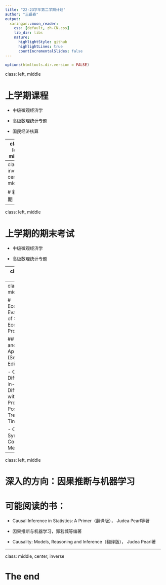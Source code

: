 ```yaml
---
title: "22-23学年第二学期计划"
author: "王岳森"
output:
  xaringan::moon_reader:
    css: [default, zh-CN.css]
    lib_dir: libs
    nature:
      highlightStyle: github
      highlightLines: true
      countIncrementalSlides: false
---
```


```r
options(htmltools.dir.version = FALSE)
```

class: left, middle

# 上学期课程

- 中级微观经济学

- 高级数理统计专题

- 国民经济核算

---
class: left, middle

# 阅读的文献

- Athey, S. , G. W. Imbens . "Machine Learning Methods for Estimating Heterogeneous Causal Eects." (2015).

- Knaus, M. C. , M. Lechner , A. Strittmatter . "Heterogeneous Employment Effects of Job Search Programmes: A Machine Learning Approach." Journal of Human Resources (2017).

- 胡安宁, 吴晓刚, 陈云松. "处理效应异质性分析——机器学习方法带来的机遇与挑战." 社会学研究 1(2021):25.

- 钱浩祺, 龚嫣然, 吴力波. "更精确的因果效应识别:基于机器学习的视角." 计量经济学报 4(2021):25.

---
class: inverse, center, middle

# 新学期

---
class: left, middle

# 上学期的期末考试

- 中级微观经济学

- 高级数理统计专题

---
class: left, middle

# 本学期的课程

- 中级宏观经济学

- 中级计量经济学

- 多元统计分析

- 应用统计专题讨论

- 统计计算

---
class: left, middle

# Econometric Evaluation of Socio-Economic Programs

## Theory and Applications (Second Edition)

- Chapter 5 Difference-in-Differences with Many Pre- and Post-Treatment Times

- Chapter 6 Synthetic Control Method

---
class: left, middle

# 深入的方向：因果推断与机器学习

# 可能阅读的书：

- Causal Inference in Statistics: A Primer（翻译版）， Judea Pearl等著

- 因果推断与机器学习，郭若城等编著

- Causality: Models, Reasoning and Inference（翻译版）， Judea Pearl著

---
class: middle, center, inverse

# The end